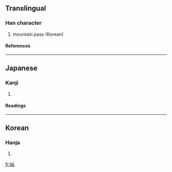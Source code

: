 ==Translingual==
===Han character===
{{Han char|rn=46|rad=山|as=05|sn=8|four=|canj=山卜口 (UYR)}}
# mountain pass (Korean)
====References====
{{Han ref|kx=0310.071|dj=0610.130|hdz=10766.101|uh=5CBE|ud=23742}}
----
==Japanese==
===Kanji===
{{ja-kanji|grade=|rs=山05}}
# {{defn|Japanese}} 
====Readings====
{{ja-readings|on=[[せん]] (sen), [[ちょう]] (chō)|kun=[[やま]] (yama)}}
----
==Korean==
===Hanja===
{{ko-hanja|hangeul=점|rv=jeom|mr=chŏm}}
# {{defn|Korean}}

[[fr:岾]]